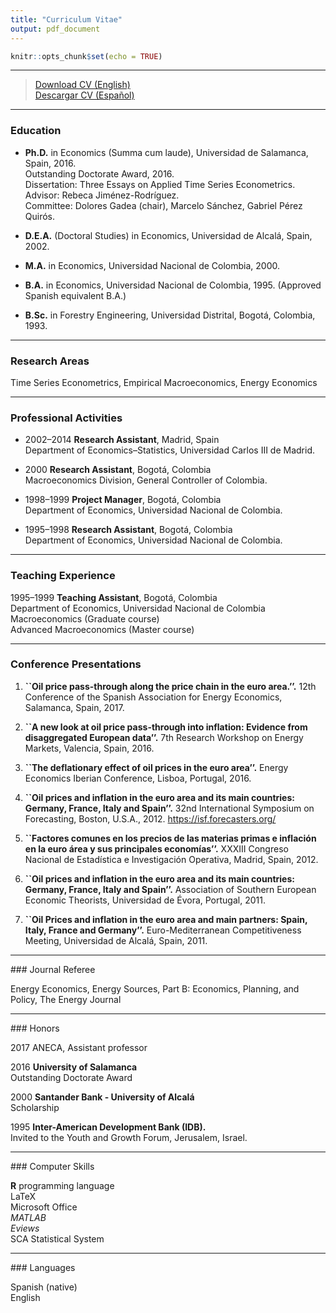 ```yaml
---
title: "Curriculum Vitae"
output: pdf_document
---
```


```r
knitr::opts_chunk$set(echo = TRUE)
```

****

> [Download CV (English)](CVE.pdf)\
> [Descargar CV (Español)](CV.pdf)

****
### Education

* **Ph.D.** in Economics (Summa cum laude), Universidad de Salamanca, Spain, 2016.\
Outstanding Doctorate Award, 2016.\
Dissertation: Three Essays on Applied Time Series Econometrics.\
Advisor: Rebeca Jiménez-Rodríguez.\
Committee: Dolores Gadea (chair), Marcelo Sánchez, Gabriel Pérez Quirós.\

* **D.E.A.** (Doctoral Studies) in Economics, Universidad de Alcalá, Spain, 2002.\
* **M.A.** in Economics, Universidad Nacional de Colombia, 2000.\
* **B.A.** in Economics, Universidad Nacional de Colombia, 1995. (Approved Spanish equivalent B.A.)\
* **B.Sc.** in Forestry Engineering, Universidad Distrital, Bogotá, Colombia, 1993.

****

### Research Areas

Time Series Econometrics, Empirical Macroeconomics, Energy Economics

****

### Professional Activities

* 2002--2014 **Research Assistant**, Madrid, Spain\
Department of Economics--Statistics, Universidad Carlos III de Madrid.\

* 2000 **Research Assistant**, Bogotá, Colombia\
Macroeconomics Division, General Controller of Colombia.\

* 1998--1999 **Project Manager**, Bogotá, Colombia\
Department of Economics, Universidad Nacional de Colombia.\

* 1995--1998 **Research Assistant**, Bogotá, Colombia\
Department of Economics, Universidad Nacional de Colombia.\

****

### Teaching Experience

1995--1999 **Teaching Assistant**, Bogotá, Colombia\
Department of Economics, Universidad Nacional de Colombia\
Macroeconomics (Graduate course)\
Advanced Macroeconomics (Master course)

****

### Conference Presentations

1. **``Oil price pass-through along the price chain in the euro area.''.** 12th Conference of the Spanish Association for Energy Economics, Salamanca, Spain, 2017.

2. **``A new look at oil price pass-through into inflation: Evidence from disaggregated European data''.** 7th Research Workshop on Energy Markets, Valencia, Spain, 2016.

3. **``The deflationary effect of oil prices in the euro area''.** Energy Economics Iberian Conference, Lisboa, Portugal, 2016.

4. **``Oil prices and inflation in the euro area and its main countries: Germany, France, Italy and Spain''.** 32nd International Symposium on Forecasting, Boston, U.S.A., 2012. [https://isf.forecasters.org/](https://isf.forecasters.org/overview/about/locations/)

5. **``Factores comunes en los precios de las materias primas e inflación en la euro área y sus principales economías''.** XXXIII Congreso Nacional de Estadística e Investigación Operativa, Madrid, Spain, 2012.

6. **``Oil prices and inflation in the euro area and its main countries: Germany, France, Italy and Spain''.** Association of Southern European Economic Theorists, Universidad de Évora, Portugal, 2011.

7. **``Oil Prices and inflation in the euro area and main partners: Spain, Italy, France and Germany''.** Euro-Mediterranean Competitiveness Meeting, Universidad de Alcalá, Spain, 2011.

****

### Journal Referee

Energy Economics, Energy Sources, Part B: Economics, Planning, and Policy, The Energy Journal

****

### Honors

2017 ANECA, Assistant professor\

2016 **University of Salamanca**\
Outstanding Doctorate Award\

2000 **Santander Bank - University of Alcalá**\
Scholarship\

1995 **Inter-American Development Bank (IDB).**\
Invited to the Youth and Growth Forum, Jerusalem, Israel.

****

### Computer Skills

**R** programming language\
LaTeX\
Microsoft Office\
*MATLAB*\
*Eviews*\
SCA Statistical System

****

### Languages

Spanish (native)\
English
